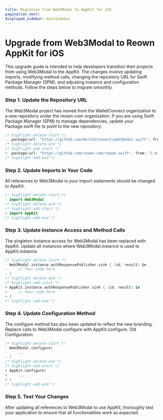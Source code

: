 ```yaml
---
title: Migration from Web3Modal to AppKit for iOS
pagination_next: 
displayed_sidebar: mainSidebar
---
```



# Upgrade from Web3Modal to Reown AppKit for iOS

This upgrade guide is intended to help developers transition their projects from using Web3Modal to the AppKit. The changes involve updating imports, modifying method calls, changing the repository URL for Swift Package Manager (SPM), and adjusting instance and configuration methods. Follow the steps below to migrate smoothly.

### Step 1. Update the Repository URL

The Web3Modal project has moved from the WalletConnect organization to a new repository under the reown-com organization. If you are using Swift Package Manager (SPM) to manage dependencies, update your Package.swift file to point to the new repository:

```swift
/* highlight-delete-start */
- .package(url: "https://github.com/WalletConnect/web3modal-swift", from: "1.0.0"),
/* highlight-delete-end */
/* highlight-add-start */
+ .package(url: "https://github.com/reown-com/reown-swift", from: "1.0.0"),
/* highlight-add-end */
```

### Step 2. Update Imports in Your Code

All references to Web3Modal in your import statements should be changed to AppKit.

```swift
/* highlight-delete-start */
- import Web3Modal
/* highlight-delete-end */
/* highlight-add-start */
+ import AppKit
/* highlight-add-end */
```

### Step 3. Update Instance Access and Method Calls

The singleton instance access for Web3Modal has been replaced with AppKit. Update all instances where Web3Modal.instance is used to AppKit.instance.

```swift
/* highlight-delete-start */
- Web3Modal.instance.authResponsePublisher.sink { (id, result) in
-     // Your code here
- }
/* highlight-delete-end */
/* highlight-add-start */
+ AppKit.instance.authResponsePublisher.sink { (id, result) in
+     // Your code here
+ }
/* highlight-add-end */
```

### Step 4. Update Configuration Method

The configure method has also been updated to reflect the new branding. Replace calls to Web3Modal.configure with AppKit.configure. Old Configuration:

```swift
/* highlight-delete-start */
- Web3Modal.configure(
-     ...
- )
/* highlight-delete-end */
/* highlight-add-start */
+ AppKit.configure(
+     ...
+ )
/* highlight-add-end */
```

### Step 5. Test Your Changes

After updating all references to Web3Modal to use AppKit, thoroughly test your application to ensure that all functionalities work as expected.